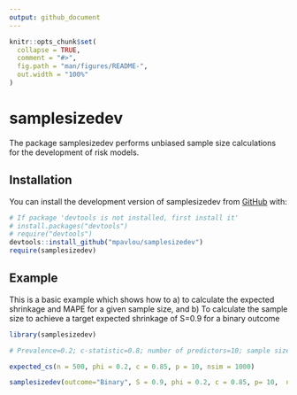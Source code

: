 ```yaml
---
output: github_document
---
```


<!-- README.md is generated from README.Rmd. Please edit that file -->

```r
knitr::opts_chunk$set(
  collapse = TRUE,
  comment = "#>",
  fig.path = "man/figures/README-",
  out.width = "100%"
)
```

# samplesizedev

<!-- badges: start -->
<!-- badges: end -->

The package samplesizedev performs unbiased sample size calculations for the development of risk models.

## Installation

You can install the development version of samplesizedev from [GitHub](https://github.com/) with:

``` r
# If package 'devtools is not installed, first install it'
# install.packages("devtools")
# require("devtools")
devtools::install_github("mpavlou/samplesizedev")
require(samplesizedev)
```

## Example

This is a basic example which shows how to \n
a) to calculate the expected shrinkage and MAPE for a given sample size, and \n
b) To calculate the sample size to achieve a target expected shrinkage of S=0.9 for a binary outcome

```r
library(samplesizedev)

# Prevalence=0.2; c-statistic=0.8; number of predictors=10; sample size=500 

expected_cs(n = 500, phi = 0.2, c = 0.85, p = 10, nsim = 1000)

samplesizedev(outcome="Binary", S = 0.9, phi = 0.2, c = 0.85, p= 10,  nsim = 1000)
```

